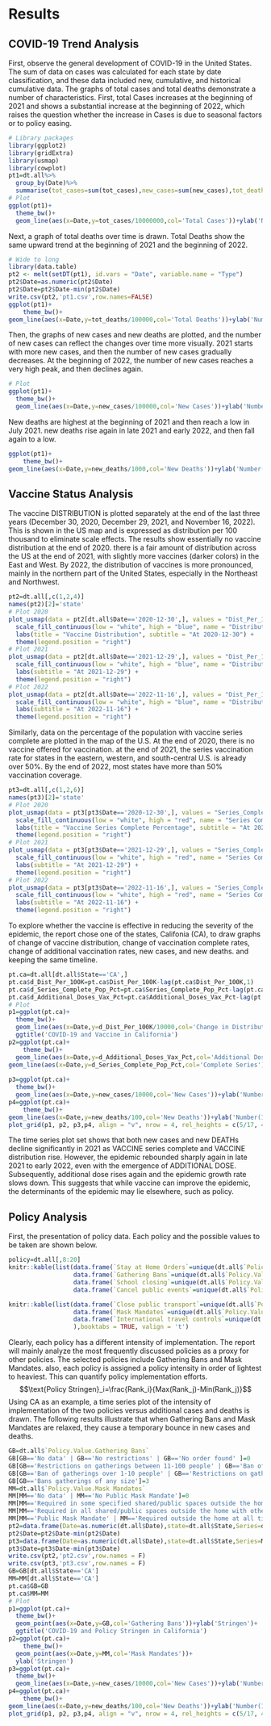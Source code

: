 # Results
## COVID-19 Trend Analysis
First, observe the general development of COVID-19 in the United States. The sum of data on cases was calculated for each state by date classification, and these data included new, cumulative, and historical cumulative data. The graphs of total cases and total deaths demonstrate a number of characteristics. First, total Cases increases at the beginning of 2021 and shows a substantial increase at the beginning of 2022, which raises the question whether the increase in Cases is due to seasonal factors or to policy easing.\
```r
# Library packages
library(ggplot2)
library(gridExtra)
library(usmap)
library(cowplot)
pt1=dt.all%>%
  group_by(Date)%>%
  summarise(tot_cases=sum(tot_cases),new_cases=sum(new_cases),tot_deaths=sum(tot_deaths),new_deaths=sum(new_deaths))
# Plot
ggplot(pt1)+
  theme_bw()+
  geom_line(aes(x=Date,y=tot_cases/10000000,col='Total Cases'))+ylab('Number(10e7)')
```
Next, a graph of total deaths over time is drawn. Total Deaths show the same upward trend at the beginning of 2021 and the beginning of 2022.\
```r
# Wide to long
library(data.table)
pt2 <- melt(setDT(pt1), id.vars = "Date", variable.name = "Type")
pt2$Date=as.numeric(pt2$Date)
pt2$Date=pt2$Date-min(pt2$Date)
write.csv(pt2,'pt1.csv',row.names=FALSE)
ggplot(pt1)+
    theme_bw()+
geom_line(aes(x=Date,y=tot_deaths/100000,col='Total Deaths'))+ylab('Number(10e5)')

```

Then, the graphs of new cases and new deaths are plotted, and the number of new cases can reflect the changes over time more visually. 2021 starts with more new cases, and then the number of new cases gradually decreases. At the beginning of 2022, the number of new cases reaches a very high peak, and then declines again.\
```r
# Plot
ggplot(pt1)+
  theme_bw()+
  geom_line(aes(x=Date,y=new_cases/100000,col='New Cases'))+ylab('Number(10e5)')
```
New deaths are highest at the beginning of 2021 and then reach a low in July 2021. new deaths rise again in late 2021 and early 2022, and then fall again to a low.\
```r
ggplot(pt1)+
    theme_bw()+
geom_line(aes(x=Date,y=new_deaths/1000,col='New Deaths'))+ylab('Number(10e3)')

```

## Vaccine Status Analysis
The vaccine DISTRIBUTION is plotted separately at the end of the last three years (December 30, 2020, December 29, 2021, and November 16, 2022). This is shown in the US map and is expressed as distribution per 100 thousand to eliminate scale effects.
The results show essentially no vaccine distribution at the end of 2020. there is a fair amount of distribution across the US at the end of 2021, with slightly more vaccines (darker colors) in the East and West. By 2022, the distribution of vaccines is more pronounced, mainly in the northern part of the United States, especially in the Northeast and Northwest.\
```r
pt2=dt.all[,c(1,2,4)]
names(pt2)[2]='state'
# Plot 2020
plot_usmap(data = pt2[dt.all$Date=='2020-12-30',], values = "Dist_Per_100K", color = "blue") + 
  scale_fill_continuous(low = "white", high = "blue", name = "Distribution Per 100K", label = scales::comma,limits = c(0,380000)) + 
  labs(title = "Vaccine Distribution", subtitle = "At 2020-12-30") +
  theme(legend.position = "right")
# Plot 2021
plot_usmap(data = pt2[dt.all$Date=='2021-12-29',], values = "Dist_Per_100K", color = "blue") + 
  scale_fill_continuous(low = "white", high = "blue", name = "Distribution Per 100K", label = scales::comma,limits = c(0,380000)) + 
  labs(subtitle = "At 2021-12-29") +
  theme(legend.position = "right")
# Plot 2022
plot_usmap(data = pt2[dt.all$Date=='2022-11-16',], values = "Dist_Per_100K", color = "blue") + 
  scale_fill_continuous(low = "white", high = "blue", name = "Distribution Per 100K", label = scales::comma,limits = c(0,380000)) + 
  labs(subtitle = "At 2022-11-16") +
  theme(legend.position = "right")

```
Similarly, data on the percentage of the population with vaccine series complete are plotted in the map of the U.S. At the end of 2020, there is no vaccine offered for vaccination. at the end of 2021, the series vaccination rate for states in the eastern, western, and south-central U.S. is already over 50%. By the end of 2022, most states have more than 50% vaccination coverage.\
```r
pt3=dt.all[,c(1,2,6)]
names(pt3)[2]='state'
# Plot 2020
plot_usmap(data = pt3[pt3$Date=='2020-12-30',], values = "Series_Complete_Pop_Pct", color = "red") + 
  scale_fill_continuous(low = "white", high = "red", name = "Series Complete Percentage", label = scales::comma,limits = c(0,100)) + 
  labs(title = "Vaccine Series Complete Percentage", subtitle = "At 2020-12-30") +
  theme(legend.position = "right")
# Plot 2021
plot_usmap(data = pt3[pt3$Date=='2021-12-29',], values = "Series_Complete_Pop_Pct", color = "red") + 
  scale_fill_continuous(low = "white", high = "red", name = "Series Complete Percentage", label = scales::comma,limits = c(0,100)) + 
  labs(subtitle = "At 2021-12-29") +
  theme(legend.position = "right")
# Plot 2022
plot_usmap(data = pt3[pt3$Date=='2022-11-16',], values = "Series_Complete_Pop_Pct", color = "red") + 
  scale_fill_continuous(low = "white", high = "red", name = "Series Complete Percentage", label = scales::comma,limits = c(0,100)) + 
  labs(subtitle = "At 2022-11-16") +
  theme(legend.position = "right")
```

To explore whether the vaccine is effective in reducing the severity of the epidemic, the report chose one of the states, Califonia (CA), to draw graphs of change of vaccine distribution, change of vaccination complete rates, change of additional vaccination rates, new cases, and new deaths. and keeping the same timeline.\
```r
pt.ca=dt.all[dt.all$State=='CA',]
pt.ca$d_Dist_Per_100K=pt.ca$Dist_Per_100K-lag(pt.ca$Dist_Per_100K,1)
pt.ca$d_Series_Complete_Pop_Pct=pt.ca$Series_Complete_Pop_Pct-lag(pt.ca$Series_Complete_Pop_Pct,1)
pt.ca$d_Additional_Doses_Vax_Pct=pt.ca$Additional_Doses_Vax_Pct-lag(pt.ca$Additional_Doses_Vax_Pct,1)
# Plot
p1=ggplot(pt.ca)+
  theme_bw()+
  geom_line(aes(x=Date,y=d_Dist_Per_100K/10000,col='Change in Distribution/100K'))+ylab('Number(10e4)')+
  ggtitle('COVID-19 and Vaccine in California')
p2=ggplot(pt.ca)+
    theme_bw()+
  geom_line(aes(x=Date,y=d_Additional_Doses_Vax_Pct,col='Additional Doses'))+
geom_line(aes(x=Date,y=d_Series_Complete_Pop_Pct,col='Complete Series'))+ylab('Percentage')+ylab('Percentage')
  
p3=ggplot(pt.ca)+
  theme_bw()+
  geom_line(aes(x=Date,y=new_cases/10000,col='New Cases'))+ylab('Number(10e4)')
p4=ggplot(pt.ca)+
    theme_bw()+
geom_line(aes(x=Date,y=new_deaths/100,col='New Deaths'))+ylab('Number(10e2)')
plot_grid(p1, p2, p3,p4, align = "v", nrow = 4, rel_heights = c(5/17, 4/17,4/17, 4/17))

```
The time series plot set shows that both new cases and new DEATHs decline significantly in 2021 as VACCINE series complete and VACCINE distribution rise. However, the epidemic rebounded sharply again in late 2021 to early 2022, even with the emergence of ADDITIONAL DOSE. Subsequently, additional dose rises again and the epidemic growth rate slows down. This suggests that while vaccine can improve the epidemic, the determinants of the epidemic may lie elsewhere, such as policy.

## Policy Analysis
First, the presentation of policy data. Each policy and the possible values to be taken are shown below.
```r
policy=dt.all[,8:20]
knitr::kable(list(data.frame(`Stay at Home Orders`=unique(dt.all$`Policy.Value.Stay at Home Orders`)),
                  data.frame(`Gathering Bans`=unique(dt.all$`Policy.Value.Gathering Bans`)),
                  data.frame(`School closing`=unique(dt.all$`Policy.Value.School closing`)),
                  data.frame(`Cancel public events`=unique(dt.all$`Policy.Value.Cancel public events`))),booktabs = TRUE, valign = 't')

knitr::kable(list(data.frame(`Close public transport`=unique(dt.all$`Policy.Value.Close public transport`)),
                  data.frame(`Mask Mandates`=unique(dt.all$`Policy.Value.Mask Mandates`)),
                  data.frame(`International travel controls`=unique(dt.all$`Policy.Value.International travel controls`))
                  ),booktabs = TRUE, valign = 't')

```
Clearly, each policy has a different intensity of implementation. The report will mainly analyze the most frequently discussed policies as a proxy for other policies. The selected policies include Gathering Bans and Mask Mandates. also, each policy is assigned a policy intensity in order of lightest to heaviest. This can quantify policy implementation efforts.
$$\text{Policy Stringen}_i=\frac{Rank_i}{Max(Rank_j)-Min(Rank_j)}$$
Using CA as an example, a time series plot of the intensity of implementation of the two policies versus additional cases and deaths is drawn. The following results illustrate that when Gathering Bans and Mask Mandates are relaxed, they cause a temporary bounce in new cases and deaths.\
```r
GB=dt.all$`Policy.Value.Gathering Bans`
GB[GB=='No data' | GB=='No restrictions' | GB=='No order found' ]=0
GB[GB=='Restrictions on gatherings between 11-100 people' | GB=='Ban of gatherings over 25-50 people']=1
GB[GB=='Ban of gatherings over 1-10 people' | GB=='Restrictions on gatherings of 10 people or less']=2
GB[GB=='Bans gatherings of any size']=3
MM=dt.all$`Policy.Value.Mask Mandates`
MM[MM=='No data' | MM=='No Public Mask Mandate']=0
MM[MM=='Required in some specified shared/public spaces outside the home with other people present, or some situations when social distancing not possible']=1
MM[MM=='Required in all shared/public spaces outside the home with other people present or all situations when social distancing not possible']=2
MM[MM=='Public Mask Mandate' | MM=='Required outside the home at all times regardless of location or presence of other people']=3
pt2=data.frame(Date=as.numeric(dt.all$Date),state=dt.all$State,Series=dt.all$Series_Complete_Pop_Pct)
pt2$Date=pt2$Date-min(pt2$Date)
pt3=data.frame(Date=as.numeric(dt.all$Date),state=dt.all$State,Series=MM)
pt3$Date=pt3$Date-min(pt3$Date)
write.csv(pt2,'pt2.csv',row.names = F)
write.csv(pt3,'pt3.csv',row.names = F)
GB=GB[dt.all$State=='CA']
MM=MM[dt.all$State=='CA']
pt.ca$GB=GB
pt.ca$MM=MM
# Plot
p1=ggplot(pt.ca)+
  theme_bw()+
  geom_point(aes(x=Date,y=GB,col='Gathering Bans'))+ylab('Stringen')+
  ggtitle('COVID-19 and Policy Stringen in California')
p2=ggplot(pt.ca)+
    theme_bw()+
  geom_point(aes(x=Date,y=MM,col='Mask Mandates'))+
  ylab('Stringen')
p3=ggplot(pt.ca)+
  theme_bw()+
  geom_line(aes(x=Date,y=new_cases/10000,col='New Cases'))+ylab('Number(10e4)')
p4=ggplot(pt.ca)+
    theme_bw()+
geom_line(aes(x=Date,y=new_deaths/100,col='New Deaths'))+ylab('Number(10e2)')
plot_grid(p1, p2, p3,p4, align = "v", nrow = 4, rel_heights = c(5/17, 4/17,4/17, 4/17))

```

